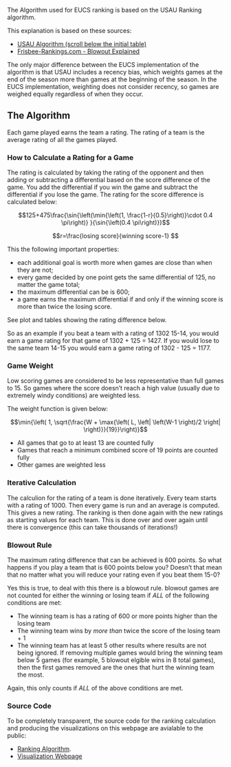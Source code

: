 The Algorithm used for EUCS ranking is based on the USAU Ranking algorithm.

This explanation is based on these sources:

- [USAU Algorithm (scroll below the initial table)](https://play.usaultimate.org/teams/events/rankings/)
- [Frisbee-Rankings.com - Blowout Explained](https://www.frisbee-rankings.com/blowout-rule)

The only major difference between the EUCS implementation of the algorithm is that USAU includes a recency bias, which weights games at the end of the season more than games at the beginning of the season. In the EUCS implementation, weighting does not consider recency, so games are weighed equally regardless of when they occur.

## The Algorithm
Each game played earns the team a rating. The rating of a team is the average rating of all the games played.

### How to Calculate a Rating for a Game
The rating is calculated by taking the rating of the opponent and then adding or subtracting a differential based on the score difference of the game. You add the differential if you win the game and subtract the differential if you lose the game. The rating for the score difference is calculated below:

$$125+475\frac{\sin{\left(\min{\left(1, \frac{1-r}{0.5}\right)}\cdot 0.4 \pi\right)} }{\sin{\left(0.4 \pi\right)}}$$

$$r=\frac{losing score}{winning score-1} $$

This the following important properties:

- each additional goal is worth more when games are close than when they are not;
- every game decided by one point gets the same differential of 125, no matter the game total;
- the maximum differential can be is 600;
- a game earns the maximum differential if and only if the winning score is more than twice the losing score.

See plot and tables showing the rating difference below.

So as an example if you beat a team with a rating of 1302 15-14, you would earn a game rating for that game of 1302 + 125 = 1427. If you would lose to the same team 14-15 you would earn a game rating of 1302 - 125 = 1177.

### Game Weight
Low scoring games are considered to be less representative than full games to 15. So games where the score doesn't reach a high value (usually due to extremely windy conditions) are weighted less.

The weight function is given below:

$$\min{\left( 1, \sqrt{\frac{W + \max{\left( L, \left| \left(W-1 \right)/2 \right| \right)}}{19}}\right)}$$

- All games that go to at least 13 are counted fully
- Games that reach a minimum combined score of 19 points are counted fully
- Other games are weighted less

### Iterative Calculation
The calculion for the rating of a team is done iteratively. Every team starts with a rating of 1000. Then every game is run and an average is computed. This gives a new rating. The ranking is then done again with the new ratings as starting values for each team. This is done over and over again until there is convergence (this can take thousands of iterations!)

### Blowout Rule
The maximum rating difference that can be achieved is 600 points. So what happens if you play a team that is 600 points below you? Doesn't that mean that no matter what you will reduce your rating even if you beat them 15-0?

Yes this is true, to deal with this there is a blowout rule. blowout games are not counted for either the winning or losing team if *ALL* of the following conditions are met:

- The winning team is has a rating of 600 or more points higher than the losing team
- The winning team wins by *more than* twice the score of the losing team + 1
- The winning team has at least 5 other results where results are not being ignored. If removing multiple games would bring the winning team below 5 games (for example, 5 blowout elgible wins in 8 total games), then the first games removed are the ones that hurt the winning team the most.

Again, this only counts if *ALL* of the above conditions are met.

### Source Code
To be completely transparent, the source code for the ranking calculation and producing the visualizations on this webpage are avialable to the public:

- [Ranking Algorithm](https://github.com/Berenito/Ranking).
- [Visualization Webpage](https://github.com/vasurav/eucs_explorer)
